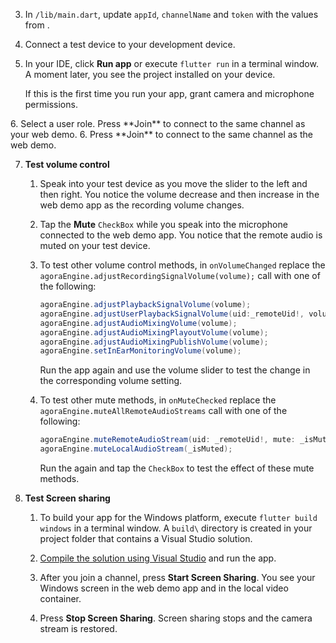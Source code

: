<PlatformWrapper platform="flutter">

3. In `/lib/main.dart`, update `appId`, `channelName` and `token` with the values from <Vg k="CONSOLE"/>.

4. Connect a test device to your development device.

5. In your IDE, click **Run app** or execute `flutter run` in a terminal window. A moment later, you see the project installed on your device.

    If this is the first time you run your app, grant camera and microphone permissions.

<ProductWrapper product="interactive-live-streaming">
6. Select a user role. Press **Join** to connect to the same channel as your web demo.
</ProductWrapper>

<ProductWrapper product="video-calling">
6. Press **Join** to connect to the same channel as the web demo.
</ProductWrapper> 

7. **Test volume control**

    1. Speak into your test device as you move the slider to the left and then right. You notice the volume decrease and then increase in the web demo app as the recording volume changes.

    1. Tap the **Mute** `CheckBox` while you speak into the microphone connected to the web demo app. You notice that the remote audio is muted on your test device.

    1. To test other volume control methods, in `onVolumeChanged` replace the `agoraEngine.adjustRecordingSignalVolume(volume);` call with one of the following:

        ```java
        agoraEngine.adjustPlaybackSignalVolume(volume);
        agoraEngine.adjustUserPlaybackSignalVolume(uid:_remoteUid!, volume:volume);
        agoraEngine.adjustAudioMixingVolume(volume);
        agoraEngine.adjustAudioMixingPlayoutVolume(volume);
        agoraEngine.adjustAudioMixingPublishVolume(volume);
        agoraEngine.setInEarMonitoringVolume(volume);
        ```
        
        Run the app again and use the volume slider to test the change in the corresponding volume setting.

    1. To test other mute methods, in `onMuteChecked` replace the `agoraEngine.muteAllRemoteAudioStreams` call with one of the following:

        ```java
        agoraEngine.muteRemoteAudioStream(uid: _remoteUid!, mute: _isMuted);
        agoraEngine.muteLocalAudioStream(_isMuted);
        ```
        Run the <Vpl k="CLIENT" /> again and tap the `CheckBox` to test the effect of these mute methods.

6. **Test Screen sharing**

    1. To build your app for the Windows platform, execute `flutter build windows` in a terminal window. A `build\` directory is created in your project folder that contains a Visual Studio solution. 
    
    1. [Compile the solution using Visual Studio](https://docs.flutter.dev/development/platform-integration/windows/building#compiling-with-visual-studio) and run the app.
    
    1. After you join a channel, press **Start Screen Sharing**. You see your Windows screen in the web demo app and in the local video container.

    1. Press **Stop Screen Sharing**. Screen sharing stops and the camera stream is restored.

</PlatformWrapper>
